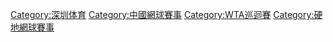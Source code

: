 {{Catmore}}
[[Category:深圳体育|Category:深圳体育]]
[[Category:中國網球賽事|Category:中國網球賽事]]
[[Category:WTA巡迴賽|Category:WTA巡迴賽]]
[[Category:硬地網球賽事|Category:硬地網球賽事]]